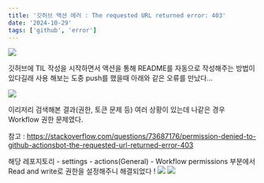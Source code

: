 ```yaml
---
title: '깃허브 액션 에러 : The requested URL returned error: 403'
date: '2024-10-29'
tags: ['github', 'error']
---
```


![](/images/github.jpeg)

깃허브에 TIL 작성을 시작하면서 액션을 통해 README를 자동으로 작성해주는 방법이 있다길래 사용 해보는 도중 push를 했을때 아래와 같은 오류를 만났다...   

![](https://velog.velcdn.com/images/100-100/post/f2a5488c-c703-4875-b424-3d5394e089db/image.png)   

이리저리 검색해본 결과(권한, 토큰 문제 등) 여러 상황이 있는데 나같은 경우 Workflow 권한 문제였다.

참고 : https://stackoverflow.com/questions/73687176/permission-denied-to-github-actionsbot-the-requested-url-returned-error-403

해당 레포지토리 - settings - actions(General) - Workflow permissions 부분에서 Read and write로 권한을 설정해주니 해결되었다 !
![](https://velog.velcdn.com/images/100-100/post/2b5d5595-4050-4216-bf2e-2d023952cd56/image.png)
![](https://velog.velcdn.com/images/100-100/post/f5d2787f-a474-4895-867f-9ef7239ea2b7/image.png)